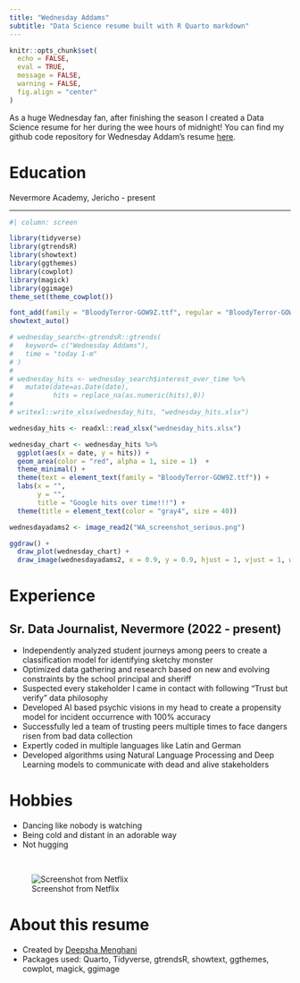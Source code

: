 ```yaml
---
title: "Wednesday Addams"
subtitle: "Data Science resume built with R Quarto markdown"
---
```


```r
knitr::opts_chunk$set(
  echo = FALSE,
  eval = TRUE,
  message = FALSE,
  warning = FALSE,
  fig.align = "center"
)
```

::: callout-note
As a huge Wednesday fan, after finishing the season I created a Data Science resume for her during the wee hours of midnight! You can find my github code repository for Wednesday Addam's resume [here](https://github.com/deepshamenghani/Wednesday_Addams_resume_quarto/).
:::


# Education 

Nevermore Academy, Jericho - present

<hr>

```r
#| column: screen

library(tidyverse)
library(gtrendsR)
library(showtext)
library(ggthemes)
library(cowplot)
library(magick)
library(ggimage)
theme_set(theme_cowplot())

font_add(family = "BloodyTerror-GOW9Z.ttf", regular = "BloodyTerror-GOW9Z.ttf")
showtext_auto()

# wednesday_search<-gtrendsR::gtrends(
#   keyword= c("Wednesday Addams"),
#   time = "today 1-m"
# )
# 
# wednesday_hits <- wednesday_search$interest_over_time %>% 
#   mutate(date=as.Date(date),
#          hits = replace_na(as.numeric(hits),0))
# 
# writexl::write_xlsx(wednesday_hits, "wednesday_hits.xlsx")

wednesday_hits <- readxl::read_xlsx("wednesday_hits.xlsx")

wednesday_chart <- wednesday_hits %>% 
  ggplot(aes(x = date, y = hits)) +
  geom_area(color = "red", alpha = 1, size = 1)  + 
  theme_minimal() +
  theme(text = element_text(family = "BloodyTerror-GOW9Z.ttf")) +
  labs(x = "", 
       y = "",
       title = "Google hits over time!!!") +
  theme(title = element_text(color = "gray4", size = 40))  

wednesdayadams2 <- image_read2("WA_screenshot_serious.png")

ggdraw() +
  draw_plot(wednesday_chart) +
  draw_image(wednesdayadams2, x = 0.9, y = 0.9, hjust = 1, vjust = 1, width = 0.13, height = 0.4) 

```


# Experience

## Sr. Data Journalist, Nevermore (2022 - present)

-   Independently analyzed student journeys among peers to create a classification model for identifying sketchy monster
-   Optimized data gathering and research based on new and evolving constraints by the school principal and sheriff
-   Suspected every stakeholder I came in contact with following "Trust but verify" data philosophy
-   Developed AI based psychic visions in my head to create a propensity model for incident occurrence with 100% accuracy 
-   Successfully led a team of trusting peers multiple times to face dangers risen from bad data collection
-   Expertly coded in multiple languages like Latin and German
-   Developed algorithms using Natural Language Processing and Deep Learning models to communicate with dead and alive stakeholders


# Hobbies

-   Dancing like nobody is watching
-   Being cold and distant in an adorable way
-   Not hugging

<br>

![Screenshot from Netflix](WA_screenshot_smile.png)

# About this resume
-   Created by [Deepsha Menghani](https://deepshamenghani.quarto.pub/dmenghani/)
-   Packages used: Quarto, Tidyverse, gtrendsR, showtext, ggthemes, cowplot, magick, ggimage





